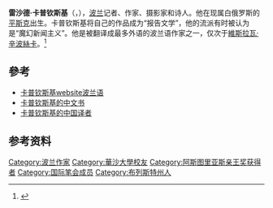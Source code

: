 {{Infobox journalist
| name = Ryszard Kapuściński
| image= Ryszard Kapuscinski by Kubik 17.05.1997 - cropped.jpg
| caption =
| birthname =
| birth_date ={{birth date|1932|3|4|mf=y}}
| birth_place = [[Pinsk|Pińsk]], [[Second_Polish_Republic|Poland]] <br>(now in [[Brest_Voblast|Brest Voblast]], [[Belarus|Belarus]]).
| death_date ={{death date and age|2007|1|23|1932|3|4|mf=y}}
| death_place = [[华沙|华沙]], [[波兰|波兰]]
| occupation =史家和记者
| alias =
| title =
| family =
| spouse =
| children =
| relatives =
| ethnicity =[[波兰人|波兰人]]
| religion =
| salary =
| networth =
| credits =
| agent =
}}
'''雷沙德·卡普钦斯基'''（{{lang-pl|'''Ryszard Kapuściński'''}}，{{bd|1932年|3月4日|2007年|1月23日}}），[[波兰|波兰]]记者、作家、摄影家和诗人。他在现属白俄罗斯的[[平斯克|平斯克]]出生。卡普钦斯基将自己的作品成为“报告文学”，他的流派有时被认为是“魔幻新闻主义”。他是被翻译成最多外语的波兰语作家之一，仅次于[[維斯拉瓦·辛波絲卡|維斯拉瓦·辛波絲卡]]。<ref>{{Cite web |url=http://archiwum.polityka.pl/art/niezrownana-dziwacznosc,366275.html |title="Światowi pisarze: Najczęściej tłumaczeni polscy autorzy współcześni w ostatniej dekadzie" (World Writers: Most-Frequently Translated Contemporary Polish Authors in the Last Decade, 1990-2000), ''Polityka'', No. 41 (2266) of 7 October 2000; pp. 58-60 |accessdate=2011-10-06 |archive-date=2016-03-04 |archive-url=https://web.archive.org/web/20160304205735/http://archiwum.polityka.pl/art/niezrownana-dziwacznosc,366275.html |dead-url=yes }}</ref>

==參考==
*[http://www.kapuscinski.info 卡普钦斯基website波兰语] {{Wayback|url=http://www.kapuscinski.info/ |date=20200817155035 }}
*[http://kapuscinski.info/%E7%9A%87%E5%B8%9D-huangdi-czyli-cesarz-po-chinsku.html 卡普钦斯基的中文书] {{Wayback|url=http://kapuscinski.info/%E7%9A%87%E5%B8%9D-huangdi-czyli-cesarz-po-chinsku.html |date=20140104165323 }}
*[http://www.tudou.com/programs/view/upp2IINtI8E/ 卡普钦斯基的中国译者] {{Wayback|url=http://www.tudou.com/programs/view/upp2IINtI8E/ |date=20140102201909 }}

==参考资料==
{{reflist}}
{{DEFAULTSORT:Kapuscinski, Ryszard}}
{{阿斯图里亚斯亲王奖获得者|communications-humanities}}
{{Authority control}}
[[Category:波兰作家|Category:波兰作家]]
[[Category:華沙大學校友|Category:華沙大學校友]]
[[Category:阿斯图里亚斯亲王奖获得者|Category:阿斯图里亚斯亲王奖获得者]]
[[Category:国际笔会成员|Category:国际笔会成员]]
[[Category:布列斯特州人|Category:布列斯特州人]]